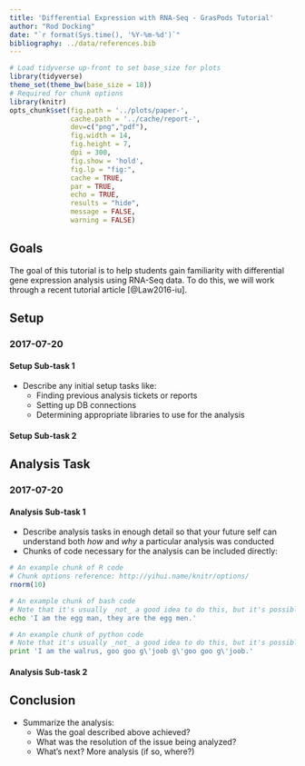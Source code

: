 ```yaml
---
title: 'Differential Expression with RNA-Seq - GrasPods Tutorial'
author: "Rod Docking"
date: "`r format(Sys.time(), '%Y-%m-%d')`"
bibliography: ../data/references.bib
---
```


```r
# Load tidyverse up-front to set base_size for plots
library(tidyverse)
theme_set(theme_bw(base_size = 18))
# Required for chunk options
library(knitr)
opts_chunk$set(fig.path = '../plots/paper-',
               cache.path = '../cache/report-',
               dev=c("png","pdf"),
               fig.width = 14,
               fig.height = 7,
               dpi = 300,
               fig.show = 'hold',
               fig.lp = "fig:",
               cache = TRUE,
               par = TRUE,
               echo = TRUE,
               results = "hide",
               message = FALSE,
               warning = FALSE)
```

## Goals

The goal of this tutorial is to help students gain familiarity with differential gene expression analysis using RNA-Seq data. To do this, we will work through a recent tutorial article [@Law2016-iu]. 

## Setup

### 2017-07-20

#### Setup Sub-task 1

- Describe any initial setup tasks like:
	- Finding previous analysis tickets or reports
	- Setting up DB connections
	- Determining appropriate libraries to use for the analysis

#### Setup Sub-task 2

## Analysis Task

### 2017-07-20

#### Analysis Sub-task 1

- Describe analysis tasks in enough detail so that your future self can
understand both _how_ and _why_ a particular analysis was conducted
- Chunks of code necessary for the analysis can be included directly:

```r
# An example chunk of R code
# Chunk options reference: http://yihui.name/knitr/options/
rnorm(10)
```

```bash
# An example chunk of bash code
# Note that it's usually _not_ a good idea to do this, but it's possible
echo 'I am the egg man, they are the egg men.'
```

```python
# An example chunk of python code
# Note that it's usually _not_ a good idea to do this, but it's possible
print 'I am the walrus, goo goo g\'joob g\'goo goo g\'joob.'
```

#### Analysis Sub-task 2

## Conclusion

- Summarize the analysis:
	- Was the goal described above achieved?
	- What was the resolution of the issue being analyzed?
	- What's next? More analysis (if so, where?)
